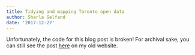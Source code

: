 ```yaml
---
title: Tidying and mapping Toronto open data
author: Sharla Gelfand
date: '2017-12-27'
---
```


Unfortunately, the code for this blog post is broken! For archival sake, you can still see the post [here](http://sharlagelfand.netlify.com/posts/tidying-toronto-open-data/) on my old website.
